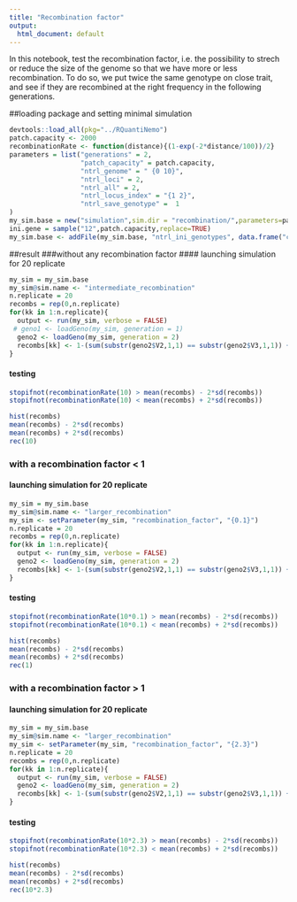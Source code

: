 ```yaml
---
title: "Recombination factor"
output:
  html_document: default
---
```

In this notebook, test the recombination factor, i.e. the possibility to strech or reduce the size of the genome so that we have more or less recombination. 
To do so, we put twice the same genotype on close trait, and see if they are recombined at the right frequency in the following generations. 


##loading package and setting minimal simulation
```r
devtools::load_all(pkg="../RQuantiNemo")
patch.capacity <- 2000
recombinationRate <- function(distance){(1-exp(-2*distance/100))/2}
parameters = list("generations" = 2, 
                  "patch_capacity" = patch.capacity,
                  "ntrl_genome" = " {0 10}",
                  "ntrl_loci" = 2,
                  "ntrl_all" = 2,
                  "ntrl_locus_index" = "{1 2}",
                  "ntrl_save_genotype" =  1
)
my_sim.base = new("simulation",sim.dir = "recombination/",parameters=parameters)
ini.gene = sample("12",patch.capacity,replace=TRUE)
my_sim.base <- addFile(my_sim.base, "ntrl_ini_genotypes", data.frame("c1" = rep(1,patch.capacity),"c2" = ini.gene,"c3" = ini.gene))
```


##result
###without any recombination factor
#### launching simulation for 20 replicate 
```r
my_sim = my_sim.base
my_sim@sim.name <- "intermediate_recombination"
n.replicate = 20
recombs = rep(0,n.replicate)
for(kk in 1:n.replicate){
  output <- run(my_sim, verbose = FALSE)
 # geno1 <- loadGeno(my_sim, generation = 1)
  geno2 <- loadGeno(my_sim, generation = 2)
  recombs[kk] <- 1-(sum(substr(geno2$V2,1,1) == substr(geno2$V3,1,1)) +  sum(substr(geno2$V2,2,2) == substr(geno2$V3,2,2)))/4000
}
```

#### testing
```r
stopifnot(recombinationRate(10) > mean(recombs) - 2*sd(recombs))
stopifnot(recombinationRate(10) < mean(recombs) + 2*sd(recombs))
```

```r
hist(recombs)
mean(recombs) - 2*sd(recombs)
mean(recombs) + 2*sd(recombs)
rec(10)
```


### with a recombination factor < 1
#### launching simulation for 20 replicate 
```r
my_sim = my_sim.base
my_sim@sim.name <- "larger_recombination"
my_sim <- setParameter(my_sim, "recombination_factor", "{0.1}")
n.replicate = 20
recombs = rep(0,n.replicate)
for(kk in 1:n.replicate){
  output <- run(my_sim, verbose = FALSE)
  geno2 <- loadGeno(my_sim, generation = 2)
  recombs[kk] <- 1-(sum(substr(geno2$V2,1,1) == substr(geno2$V3,1,1)) +  sum(substr(geno2$V2,2,2) == substr(geno2$V3,2,2)))/4000
}
```

#### testing
```r
stopifnot(recombinationRate(10*0.1) > mean(recombs) - 2*sd(recombs))
stopifnot(recombinationRate(10*0.1) < mean(recombs) + 2*sd(recombs))
```

```r
hist(recombs)
mean(recombs) - 2*sd(recombs)
mean(recombs) + 2*sd(recombs)
rec(1)
```


### with a recombination factor > 1
#### launching simulation for 20 replicate 
```r
my_sim = my_sim.base
my_sim@sim.name <- "larger_recombination"
my_sim <- setParameter(my_sim, "recombination_factor", "{2.3}")
n.replicate = 20
recombs = rep(0,n.replicate)
for(kk in 1:n.replicate){
  output <- run(my_sim, verbose = FALSE)
  geno2 <- loadGeno(my_sim, generation = 2)
  recombs[kk] <- 1-(sum(substr(geno2$V2,1,1) == substr(geno2$V3,1,1)) +  sum(substr(geno2$V2,2,2) == substr(geno2$V3,2,2)))/4000
}
```

#### testing
```r
stopifnot(recombinationRate(10*2.3) > mean(recombs) - 2*sd(recombs))
stopifnot(recombinationRate(10*2.3) < mean(recombs) + 2*sd(recombs))
```

```r
hist(recombs)
mean(recombs) - 2*sd(recombs)
mean(recombs) + 2*sd(recombs)
rec(10*2.3)
```
